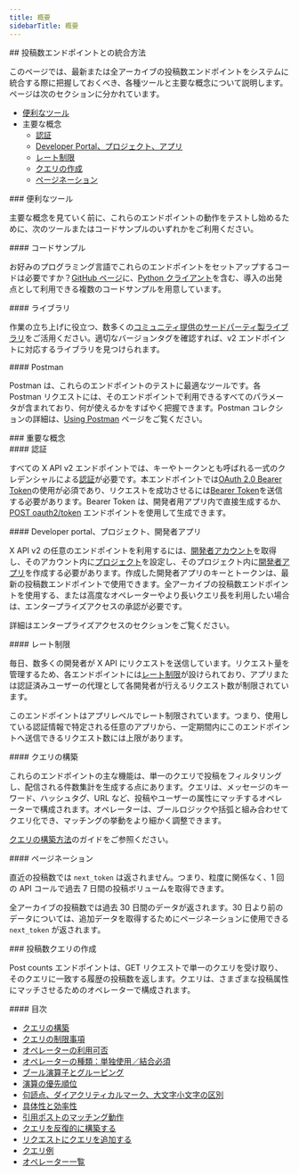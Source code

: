 ```yaml
---
title: 概要
sidebarTitle: 概要
---
```


<div id="how-to-integrate-with-the-posts-counts-endpoints">
  ## 投稿数エンドポイントとの統合方法
</div>

このページでは、最新または全アーカイブの投稿数エンドポイントをシステムに統合する際に把握しておくべき、各種ツールと主要な概念について説明します。ページは次のセクションに分かれています。

- [便利なツール](#helpful-tools)
- 主要な概念
  - [認証](#authentication)
  - [Developer Portal、プロジェクト、アプリ](#developer-portal)
  - [レート制限](#rate-limits)
  - [クエリの作成](#queries)
  - [ページネーション](#pagination)

<div id="helpful-tools">
  ### 便利なツール
</div>

主要な概念を見ていく前に、これらのエンドポイントの動作をテストし始めるために、次のツールまたはコードサンプルのいずれかをご利用ください。

<div id="code-samples">
  #### コードサンプル
</div>

お好みのプログラミング言語でこれらのエンドポイントをセットアップするコードは必要ですか？[GitHub ページ](https://github.com/xdevplatform/Twitter-API-v2-sample-code)に、[Python クライアント](https://github.com/xdevplatform/search-tweets-python)を含む、導入の出発点として利用できる複数のコードサンプルを用意しています。

<div id="libraries">
  #### ライブラリ
</div>

作業の立ち上げに役立つ、数多くの[コミュニティ提供のサードパーティ製ライブラリ](/ja/x-api/tools-and-libraries/overview)をご活用ください。適切なバージョンタグを確認すれば、v2 エンドポイントに対応するライブラリを見つけられます。

<div id="postman">
  #### Postman
</div>

Postman は、これらのエンドポイントのテストに最適なツールです。各 Postman リクエストには、そのエンドポイントで利用できるすべてのパラメータが含まれており、何が使えるかをすばやく把握できます。Postman コレクションの詳細は、[Using Postman](/ja/tutorials/postman-getting-started) ページをご覧ください。
 

<div id="key-concepts">
  ### 重要な概念
</div>

<div id="authentication">
  #### 認証
</div>

すべての X API v2 エンドポイントでは、キーやトークンとも呼ばれる一式のクレデンシャルによる[認証](/ja/resources/fundamentals/authentication)が必要です。本エンドポイントでは[OAuth 2.0 Bearer Token](/ja/resources/fundamentals/authentication#oauth-2-0)の使用が必須であり、リクエストを成功させるには[Bearer Token](/ja/resources/fundamentals/authentication#bearer-token-also-known-as-app-only)を送信する必要があります。Bearer Token は、開発者用アプリ内で直接生成するか、[POST oauth2/token](/ja/resources/fundamentals/authentication#post-oauth2-token) エンドポイントを使用して生成できます。

<div id="developer-portal-projects-and-developer-apps">
  #### Developer portal、プロジェクト、開発者アプリ
</div>

X API v2 の任意のエンドポイントを利用するには、[開発者アカウント](/ja/resources/fundamentals/developer-portal)を取得し、そのアカウント内に[プロジェクト](/ja/resources/fundamentals/projects)を設定し、そのプロジェクト内に[開発者アプリ](/ja/resources/fundamentals/developer-apps)を作成する必要があります。作成した開発者アプリのキーとトークンは、最新の投稿数エンドポイントで使用できます。全アーカイブの投稿数エンドポイントを使用する、または高度なオペレーターやより長いクエリ長を利用したい場合は、エンタープライズアクセスの承認が必要です。

詳細はエンタープライズアクセスのセクションをご覧ください。

<div id="rate-limits">
  #### レート制限
</div>

毎日、数多くの開発者が X API にリクエストを送信しています。リクエスト量を管理するため、各エンドポイントには[レート制限](/ja/x-api/fundamentals/rate-limits)が設けられており、アプリまたは認証済みユーザーの代理として各開発者が行えるリクエスト数が制限されています。

このエンドポイントはアプリレベルでレート制限されています。つまり、使用している認証情報で特定される任意のアプリから、一定期間内にこのエンドポイントへ送信できるリクエスト数には上限があります。 

<div id="building-queries">
  #### クエリの構築
</div>

これらのエンドポイントの主な機能は、単一のクエリで投稿をフィルタリングし、配信される件数集計を生成する点にあります。クエリは、メッセージのキーワード、ハッシュタグ、URL など、投稿やユーザーの属性にマッチするオペレーターで構成されます。オペレーターは、ブールロジックや括弧と組み合わせてクエリ化でき、マッチングの挙動をより細かく調整できます。

[クエリの構築方法](/ja/x-api/posts/counts/integrate/build-a-query)のガイドをご参照ください。

<div id="pagination">
  #### ページネーション
</div>

直近の投稿数では `next_token` は返されません。つまり、粒度に関係なく、1 回の API コールで過去 7 日間の投稿ボリュームを取得できます。

全アーカイブの投稿数では過去 30 日間のデータが返されます。30 日より前のデータについては、追加データを取得するためにページネーションに使用できる `next_token` が返されます。 

<div id="building-queries-for-post-counts">
  ### 投稿数クエリの作成
</div>

Post counts エンドポイントは、GET リクエストで単一のクエリを受け取り、そのクエリに一致する履歴の投稿数を返します。クエリは、さまざまな投稿属性にマッチさせるためのオペレーターで構成されます。 

<div id="table-of-contents">
  #### 目次
</div>

- [クエリの構築](#build)
- [クエリの制限事項](#limits)
- [オペレーターの利用可否](#availability)
- [オペレーターの種類：単独使用／結合必須](#types)
- [ブール演算子とグルーピング](#boolean)
- [演算の優先順位](#order-of-operations)
- [句読点、ダイアクリティカルマーク、大文字小文字の区別](#punctuation)
- [具体性と効率性](#specificity)
- [引用ポストのマッチング動作](#quote-tweets)
- [クエリを反復的に構築する](#iterative)
- [リクエストにクエリを追加する](#adding-a-query)
- [クエリ例](#examples)
- [オペレーター一覧](#list)
